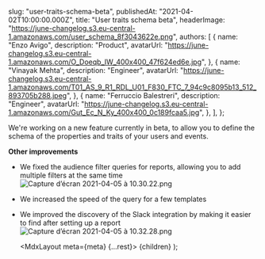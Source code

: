 
  slug: "user-traits-schema-beta",
  publishedAt: "2021-04-02T10:00:00.000Z",
  title: "User traits schema beta",
  headerImage: "https://june-changelog.s3.eu-central-1.amazonaws.com/user_schema_8f3043622e.png",
  authors: [
    {
      name: "Enzo Avigo",
      description: "Product",
      avatarUrl:
        "https://june-changelog.s3.eu-central-1.amazonaws.com/O_Doeqb_IW_400x400_47f624ed6e.jpg",
    },
    {
      name: "Vinayak Mehta",
      description: "Engineer",
      avatarUrl:
        "https://june-changelog.s3.eu-central-1.amazonaws.com/T01_AS_9_R1_RDL_U01_F830_FTC_7_94c9c8095b13_512_893705b288.jpeg",
    },
    {
      name: "Ferruccio Balestreri",
      description: "Engineer",
      avatarUrl:
        "https://june-changelog.s3.eu-central-1.amazonaws.com/Gut_Ec_N_Ky_400x400_0c189fcaa5.jpg",
    },
  ],
};

We're working on a new feature currently in beta, to allow you to define the schema of the properties and traits of your users and events.

**Other improvements**

- We fixed the audience filter queries for reports, allowing you to add multiple filters at the same time
  ![Capture d’écran 2021-04-05 à 10.30.22.png](https://june-changelog.s3.eu-central-1.amazonaws.com/Capture_d_ecran_2021_04_05_a_10_30_22_608c4dae33.png)
- We increased the speed of the query for a few templates
- We improved the discovery of the Slack integration by making it easier to find after setting up a report
  ![Capture d’écran 2021-04-05 à 10.32.28.png](https://june-changelog.s3.eu-central-1.amazonaws.com/Capture_d_ecran_2021_04_05_a_10_32_28_e7927c1981.png)

  <MdxLayout meta={meta} {...rest}>
    {children}
  </MdxLayout>
);
